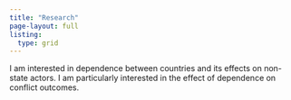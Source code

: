```yaml
---
title: "Research"
page-layout: full
listing:  
  type: grid
---
```


I am interested in dependence between countries and its effects on non-state actors. I am particularly interested in the effect of dependence on conflict outcomes.

